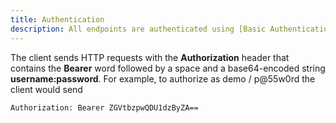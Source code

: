 ```yaml
---
title: Authentication
description: All endpoints are authenticated using [Basic Authentication](https://en.wikipedia.org/wiki/Basic_access_authentication)
---
```


The client sends HTTP requests with the **Authorization** header that contains the **Bearer** word followed by a space and a base64-encoded string **username:password**. For example, to authorize as demo / p@55w0rd the client would send

```
Authorization: Bearer ZGVtbzpwQDU1dzByZA==
```
